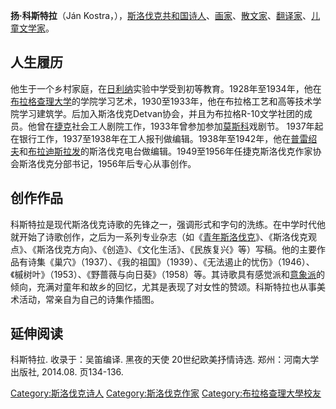 {{unreferenced|time=2016-07-31T18:36:40+00:00}}
{{Infobox writer
|图像    = File:Portrait_kostra-jan.jpg
|图像大小 =  200px
|图像说明 = 1937年的科斯特拉
|姓名    = 扬·科斯特拉<br >Ján Kostra
|字      = 
|号      = 
|笔名    = 
|原名    = 
|出生    = {{birth date|1910|12|4}}
|出生地点 =  [[斯洛伐克共和国|斯洛伐克共和国]]
|逝世    = {{death date and age|1975|11|5|1910|12|4}}
|逝世地点 =
|居处    = 
|职业    = [[文学家|文学家]]、[[画家|画家]]、[[翻译家|翻译家]]
|国籍    =
|种族    =
|公民权  = 
|教育程度 = [[大学|大学]]
|母校     =[[布拉格查理大学|布拉格查理大学]]<br >布拉格工艺和高等技术学院
}}
'''扬·科斯特拉'''（Ján Kostra，{{bd|1910年|12月4日|1975年|11月5日}}），[[斯洛伐克共和国|斯洛伐克共和国]][[诗人|诗人]]、[[画家|画家]]、[[散文家|散文家]]、[[翻译家|翻译家]]、[[儿童文学家|儿童文学家]]。

== 人生履历 ==
他生于一个乡村家庭，在[[日利纳|日利纳]]实验中学受到初等教育。1928年至1934年，他在[[布拉格查理大学|布拉格查理大学]]的学院学习艺术，1930至1933年，他在布拉格工艺和高等技术学院学习建筑学。后加入斯洛伐克Detvan协会，并且为布拉格R-10文学社团的成员。他曾在[[捷克|捷克]]社会工人剧院工作，1933年曾参加参加[[莫斯科|莫斯科]]戏剧节。 1937年起在银行工作，1937至1938年在工人报刊做编辑。1938年至1942年，他在[[普雷绍夫|普雷绍夫]]和[[布拉迪斯拉发|布拉迪斯拉发]]的斯洛伐克电台做编辑。1949至1956年任捷克斯洛伐克作家协会斯洛伐克分部书记，1956年后专心从事创作。

== 创作作品 ==
科斯特拉是现代斯洛伐克诗歌的先锋之一，强调形式和字句的洗练。在中学时代他就开始了诗歌创作，之后为一系列专业杂志（如《[[青年斯洛伐克|青年斯洛伐克]]》、《斯洛伐克观点》、《斯洛伐克方向》、《创造》、《文化生活》、《民族复兴》等）写稿。他的主要作品有诗集《巢穴》（1937）、《我的祖国》（1939）、《无法遏止的忧伤》（1946）、《槭树叶》（1953）、《野蔷薇与向日葵》（1958）等。其诗歌具有感觉派和[[意象派|意象派]]的倾向，充满对童年和故乡的回忆，尤其是表现了对女性的赞颂。科斯特拉也从事美术活动，常亲自为自己的诗集作插图。

==延伸阅读==
科斯特拉. 收录于：吴笛编译. 黑夜的天使 20世纪欧美抒情诗选. 郑州：河南大学出版社, 2014.08. 页134-136.

{{Authority control}}
{{DEFAULTSORT:Kostra}}
[[Category:斯洛伐克诗人|Category:斯洛伐克诗人]]
[[Category:斯洛伐克作家|Category:斯洛伐克作家]]
[[Category:布拉格查理大學校友|Category:布拉格查理大學校友]]